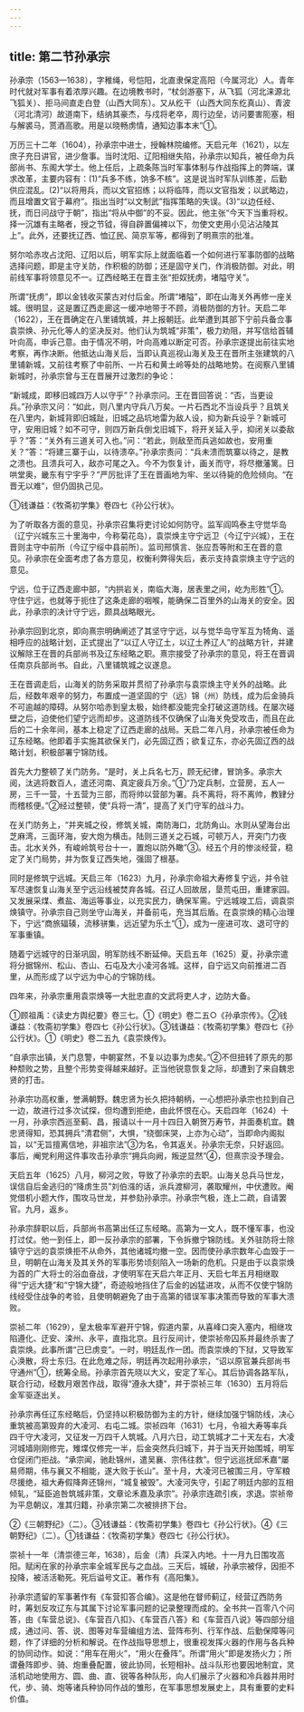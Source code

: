 ```yaml
---
---
---
```

title: 第二节孙承宗
---



孙承宗（1563—1638），字稚绳，号恺阳，北直隶保定高阳（今属河北）人。青年时代就对军事有着浓厚兴趣。在边境教书时，“杖剑游塞下，从飞狐（河北涞源北飞狐关）、拒马间直走白登（山西大同东）。又从纥干（山西大同东纥真山）、青波（河北清河）故道南下，结纳其豪杰，与戍将老卒，周行边垒，访问要害阨塞，相与解裘马，贳酒高歌。用是以晓畅虏情，通知边事本末”①。

万历三十二年（1604），孙承宗中进士，授翰林院编修。天启元年（1621），以左庶子充日讲官，进少詹事。当时沈阳、辽阳相继失陷，孙承宗以知兵，被任命为兵部尚书、东阁大学士。他上任后，上疏条陈当时军事体制与作战指挥上的弊端，谋求改革，主要内容有：(1)“兵多不练，饷多不核”。这是说当时军队训练差，后勤供应混乱。(2)“以将用兵，而以文官招练；以将临阵，而以文官指发；以武略边，而且增置文官于幕府”。指出当时“以文制武”指挥策略的失误。(3)“以边任经、抚，而日问战守于朝”，指出“将从中御”的不妥。因此，他主张“今天下当重将权。择一沉雄有主略者，授之节钺，得自辟置偏裨以下，勿使文吏用小见沾沾陵其上”。此外，还要抚辽西、恤辽民、简京军等，都得到了明熹宗的批准。

努尔哈赤攻占沈阳、辽阳以后，明军实际上就面临着一个如何进行军事防御的战略选择问题，即是主守关防，作积极的防御；还是固守关门，作消极防御。对此，明前线军事将领意见不一。辽西经略王在晋主张“拒奴抚虏，堵隘守关”。

所谓“抚虏”，即以金钱收买蒙古对付后金。所谓“堵隘”，即在山海关外再修一座关城。很明显，这是置辽西走廊这一缓冲地带于不顾，消极防御的方针。天启二年（1622），王在晋确定在八里铺筑城，并上报朝廷。此举遭到其部下宁前兵备佥事袁崇焕、孙元化等人的坚决反对。他们认为筑城“非策”，极力劝阻，并写信给首辅叶向高，申诉己意。由于情况不明，叶向高难以断定可否。孙承宗遂提出前往实地考察，再作决断。他抵达山海关后，当即认真巡视山海关及王在晋所主张建筑的八里铺新城，又前往考察了中前所、一片石和黄土岭等处的战略地势。在阅察八里铺新城时，孙承宗曾与王在晋展开过激烈的争论：

“新城成，即移旧城四万人以守乎”？孙承宗问。王在晋回答说：“否，当更设兵。”孙承宗又问：“如此，则八里内守兵八万矣。一片石西北不当设兵乎？且筑关在八里内，新城背即旧城趾，旧城之品坑地雷为敌人设，抑为新兵设乎？新城可守，安用旧城？如不可守，则四万新兵倒戈旧城下，将开关延入乎，抑闭关以委敌乎？”答：“关外有三道关可入也。”问：“若此，则敌至而兵逃如故也，安用重关？”答：“将建三寨于山，以待溃卒。”孙承宗责问：“兵未溃而筑寨以待之，是教之溃也。且溃兵可入，敌亦可尾之入。今不为恢复计，画关而守，将尽撤藩篱。日哄堂奥，畿东有宁宇乎？”严厉批评了王在晋画地为牢、坐以待毙的危险倾向。“在晋无以难”，但仍固执己见。

①钱谦益：《牧斋初学集》卷四七《孙公行状》。

为了听取各方面的意见，孙承宗召集将吏讨论如何防守。监军阎鸣泰主守觉华岛（辽宁兴城东三十里海中，今称菊花岛），袁崇焕主守宁远卫（今辽宁兴城），王在晋则主守中前所（今辽宁绥中县前所）。监司邢慎言、张应吾等附和王在晋的意见。孙承宗在全面考虑了各方意见，权衡利弊得失后，表示支持袁崇焕主守宁远的意见。

宁远，位于辽西走廊中部，“内拱岩关，南临大海，居表里之间，屹为形胜”①。守住宁远，也就等于扼住了这条走廊的咽喉，能确保二百里外的山海关的安全。因此，孙承宗的决计守宁远，颇具战略眼光。

孙承宗回到北京，即向熹宗明确阐述了其坚守宁远，以与觉华岛守军互为犄角、遥相呼应的战略计划，正式提出了“以辽人守辽土，以辽土养辽人”的战略方针，并建议解除王在晋的兵部尚书及辽东经略之职。熹宗接受了孙承宗的意见，将王在晋调任南京兵部尚书。自此，八里铺筑城之议遂息。

王在晋调走后，山海关的防务采取并贯彻了孙承宗与袁崇焕主守关外的战略。此后，经数年艰辛的努力，布置成一道坚固的宁（远）锦（州）防线，成为后金骑兵不可逾越的障碍。从努尔哈赤到皇太极，始终都没能完全打破这道防线。在屡次碰壁之后，迫使他们望宁远而却步。这道防线不仅确保了山海关免受攻击，而且在此后的二十余年间，基本上稳定了辽西走廊的战局。天启二年八月，孙承宗被任命为辽东经略。他即着手实施其欲保关门，必先固辽西；欲复辽东，亦必先固辽西的战略计划，积极部署宁锦防线。

首先大力整顿了关门防务。“是时，关上兵名七万，顾无纪律，冒饷多。承宗大阅，汰逃将数百人，遣还河南、真定疲兵万余。”①“乃定兵制，立营房，五人一房，三千一营，十五营为三部，而将帅以营部为署。兵不离将，将不离帅，教肄分而稽核便。”②经过整顿，使“兵将一清”，提高了关门守军的战斗力。

在关门防务上，“并夹城之役，修筑关城，南防海口，北防角山。水则从望海台出芝麻湾，三面环海，安大炮为横击。陆则三道关之石城，可顿万人，开突门力夜击。北水关外，有峻岭筑号台十一，置炮以防外瞰”③。经五个月的惨淡经营，稳定了关门局势，并为恢复辽西失地，强固了根基。

同时是修筑宁远城。天启三年（1623）九月，孙承宗命祖大寿修复宁远，并令驻军尽速恢复山海关至宁远沿线被焚弃各城。召辽人回故居，垦荒屯田，重建家园。又发展采煤、煮盐、海运等事业，以充实民力，确保军需。宁远城竣工后，调袁崇焕镇守。孙承宗自己则坐守山海关，并备前屯，充当其后盾。在袁崇焕的精心治理下，宁远“商旅辐辏，流移骈集，远近望为乐土”①，成为一座进可攻、退可守的军事重镇。

随着宁远城守的日渐巩固，明军防线不断延伸。天启五年（1625）夏，孙承宗遣将分据锦州、松山、杏山、石屯及大小凌河各城。这样，自宁远又向前推进二百里，从而形成了以宁远为中心的宁锦防线。

四年来，孙承宗重用袁崇焕等一大批忠直的文武将吏人才，边防大备。

①顾祖禹：《读史方舆纪要》卷三七。①《明史》卷二五○《孙承宗传》。②钱谦益：《牧斋初学集》卷四七《孙公行状》。③钱谦益：《牧斋初学集》卷四七《孙公行状》。①《明史》卷二五九《袁崇焕传》。

“自承宗出镇，关门息警，中朝宴然，不复以边事为虑矣。”②不但扭转了原先的那种颓败之势，且整个形势变得越来越好。正当他锐意恢复之际，却遭到了来自魏忠贤的打击。

孙承宗功高权重，誉满朝野。魏忠贤为长久把持朝柄，一心想把孙承宗也拉到自己一边，故进行过多次试探，但均遭到拒绝，由此怀恨在心。天启四年（1624）十一月，孙承宗西巡至蓟、昌，报请以十一月十四日入朝贺万寿节，并面奏机宜。魏忠贤得知，恐其拥兵“清君侧”，大惧，“绕御床哭，上亦为心动”，当即命内阁拟旨，以“无旨擅离信地，非祖宗法”③为名，令其返关。孙承宗无奈，只好返回。事后，阉党利用这件事攻击孙承宗“拥兵向阙，叛逆显然”④，但熹宗没予理会。

天启五年（1625）八月，柳河之败，导致了孙承宗的去职。山海关总兵马世龙，误信自后金逃归的“降虏生员”刘伯漒的话，派兵渡柳河，袭取耀州，中伏遭败。阉党借机小题大作，围攻马世龙，并参劾孙承宗。孙承宗气极，连上二疏，自请罢官。九月，返乡。

孙承宗辞职以后，兵部尚书高第出任辽东经略。高第为一文人，既不懂军事，也没打过仗。他一到任上，即一反孙承宗的部署，下令拆撤宁锦防线。关外驻防将士除镇守宁远的袁崇焕拒不从命外，其他诸城均撤一空。因而使孙承宗数年心血毁于一旦，明朝在山海关及其关外的军事形势顷刻陷入一场新的危机。只是由于以袁崇焕为首的广大将士的浴血奋战，才使明军在天启六年正月、天启七年五月相继取得“宁远大捷”和“宁锦大捷”，奇迹般地挡住了后金的凶猛进攻，从而不仅使宁锦防线经受住战争的考验，且使明朝避免了由于高第的错误军事决策而导致的军事大溃败。

崇祯二年（1629），皇太极率军避开宁锦，假道内蒙，从喜峰口突入塞内，相继攻陷遵化、迂安、滦州、永平，直指北京。且行反间计，使崇祯帝囚系并最终杀害了袁崇焕。此事所谓“己巳虏变”。一时，明廷乱作一团。而袁崇焕的下狱，又导致军心涣散，将士东归。在此危难之际，明廷再次起用孙承宗，“诏以原官兼兵部尚书守通州”①，统筹全局。孙承宗首先晓以大义，安定了军心。其后协调各路军队，联合行动，经数月艰苦作战，取得“遵永大捷”，并于崇祯三年（1630）五月将后金军驱逐出关。

孙承宗再任辽东经略后，仍坚持以积极防御为主的方针，继续加强宁锦防线，决心重筑被高第毁弃的大凌河、右屯二城。崇祯四年（1631）七月，令祖大寿等率兵四千守大凌河，又征发一万四千人筑城。八月六日，动工筑城才二十天左右，大凌河城墙刚刚修完，雉堞仅修完一半，后金突然兵归城下，并于当天开始围城，明军仓促闭门拒战。“承宗闻，驰赴锦州，遣吴襄、宗伟往救”。但宁远巡抚邱禾嘉“屡易师期，伟与襄又不相能，遂大败于长山”。至十月，大凌河已被围三月，守军粮尽援绝，祖大寿假降奔还锦州，“城复被毁”。大凌河失守，引起了明廷内部的互相倾轧，“延臣追咎筑城非策，文章论禾嘉及承宗”。孙承宗连疏引疾，求退。崇祯帝为平息朝议，准其归籍，孙承宗第二次被排挤下台。

②《三朝野纪》（二）。③钱谦益：《牧斋初学集》卷四七《孙公行状》。④《三朝野纪》（二）。①钱谦益：《牧斋初学集》卷四七《孙公行状》。

崇祯十一年（清崇德三年，1638），后金（清）兵深入内地。十一月九日围攻高阳。赋闲在家的孙承宗率全城军民与之血战。三天后，城破，孙承宗被俘，因拒不投降，被活活勒死。死后谥号文正。著作有《高阳集》。

孙承宗遗留的军事著作有《车营扣答合编》。这是他在督师蓟辽，经营辽西防务时，筹划反攻辽东与其属下讨论军事问题的记录整理而成的。全书共一百零八个问答，由《车营总说》、《车营百八扣》、《车营百八答》和《车营百八说》等四部分组成，通过问、答、说、图等对车营编组方法、营阵布列、行军作战、后勤保障等问题，作了详细的分析和解说。在作战指导思想上，很重视发挥火器的作用与各兵种的协同动作。如说：“用车在用火”，“用火在叠阵”。所谓“用火”即是发扬火力；所谓叠阵即步、骑、炮重叠配置，彼此协同，长短相补。战斗队形也要因地制宜，灵活机动地使用方、圆、曲、直、锐等各种队形，向人们展示了火器和冷兵器并用时代，步、骑、炮等诸兵种协同作战的雏形，在军事思想发展史上，具有重要的史料价值。
